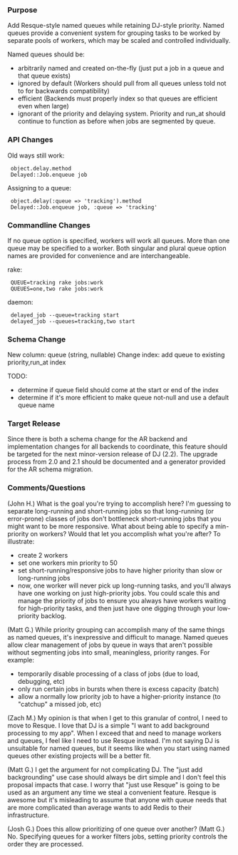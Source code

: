 ===Purpose===
Add Resque-style named queues while retaining DJ-style priority. Named queues provide a convenient system for grouping tasks to be worked by separate pools of workers, which may be scaled and controlled individually.

Named queues should be:
* arbitrarily named and created on-the-fly (just put a job in a queue and that queue exists)
* ignored by default (Workers should pull from all queues unless told not to for backwards compatibility)
* efficient (Backends must properly index so that queues are efficient even when large)
* ignorant of the priority and delaying system. Priority and run_at should continue to function as before when jobs are segmented by queue.

===API Changes===
Old ways still work:
  object.delay.method
  Delayed::Job.enqueue job
Assigning to a queue:
  object.delay(:queue => 'tracking').method
  Delayed::Job.enqueue job, :queue => 'tracking'
===Commandline Changes===
If no queue option is specified, workers will work all queues. More than one queue may be specified to a worker. Both singular and plural queue option names are provided for convenience and are interchangeable.

rake:
  QUEUE=tracking rake jobs:work
  QUEUES=one,two rake jobs:work
daemon:
  delayed_job --queue=tracking start
  delayed_job --queues=tracking,two start
===Schema Change===
New column: queue (string, nullable)
Change index: add queue to existing priority,run_at index

TODO:
* determine if queue field should come at the start or end of the index
* determine if it's more efficient to make queue not-null and use a default queue name

===Target Release===
Since there is both a schema change for the AR backend and implementation changes for all backends to coordinate, this feature should be targeted for the next minor-version release of DJ (2.2). The upgrade process from 2.0 and 2.1 should be documented and a generator provided for the AR schema migration.

=== Comments/Questions ===

(John H.) What is the goal you're trying to accomplish here?  I'm guessing to separate long-running and short-running jobs so that long-running (or error-prone) classes of jobs don't bottleneck short-running jobs that you might want to be more responsive.  What about being able to specify a min-priority on workers?  Would that let you accomplish what you're after?  To illustrate:
* create 2 workers
* set one workers min priority to 50
* set short-running/responsive jobs to have higher priority than slow or long-running jobs
* now, one worker will never pick up long-running tasks, and you'll always have one working on just high-priority jobs.  You could scale this and manage the priority of jobs to ensure you always have workers waiting for high-priority tasks, and then just have one digging through your low-priority backlog.  


(Matt G.) While priority grouping can accomplish many of the same things as named queues, it's inexpressive and difficult to manage. Named queues allow clear management of jobs by queue in ways that aren't possible without segmenting jobs into small, meaningless, priority ranges. For example:
* temporarily disable processing of a class of jobs (due to load, debugging, etc)
* only run certain jobs in bursts when there is excess capacity (batch)
* allow a normally low priority job to have a higher-priority instance (to "catchup" a missed job, etc)

(Zach M.) My opinion is that when I get to this granular of control, I need to move to Resque. I love that DJ is a simple "I want to add background processing to my app". When I exceed that and need to manage workers and queues, I feel like I need to use Resque instead. I'm not saying DJ is unsuitable for named queues, but it seems like when you start using named queues other existing projects will be a better fit.


(Matt G.) I get the argument for not complicating DJ. The "just add backgrounding" use case should always be dirt simple and I don't feel this proposal impacts that case. I worry that "just use Resque" is going to be used as an argument any time we steal a convenient feature. Resque is awesome but it's misleading to assume that anyone with queue needs that are more complicated than average wants to add Redis to their infrastructure.


(Josh G.) Does this allow prioritizing of one queue over another?  (Matt G.) No. Specifying queues for a worker filters jobs, setting priority controls the order they are processed.